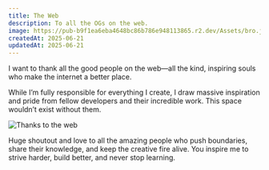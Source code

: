 ```yaml
---
title: The Web
description: To all the OGs on the web.
image: https://pub-b9f1ea6eba4648bc86b786e948113865.r2.dev/Assets/bro.jpeg
createdAt: 2025-06-21
updatedAt: 2025-06-21
---
```


I want to thank all the good people on the web—all the kind, inspiring souls who make the internet a better place.

While I’m fully responsible for everything I create, I draw massive inspiration and pride from fellow developers and their incredible work. This space wouldn’t exist without them.

![Thanks to the web](https://pub-b9f1ea6eba4648bc86b786e948113865.r2.dev/Assets/bro.jpeg)

Huge shoutout and love to all the amazing people who push boundaries, share their knowledge, and keep the creative fire alive. You inspire me to strive harder, build better, and never stop learning.
